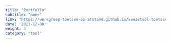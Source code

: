 ```yaml
---
title: "Portfolio"
subtitle: "none"
link: "https://werkgroep-toetsen-op-afstand.github.io/keuzetool-toetsen/en/methods/portfolio/"
date: '2021-12-08'
weight: 3
category: "tool"
---
```

